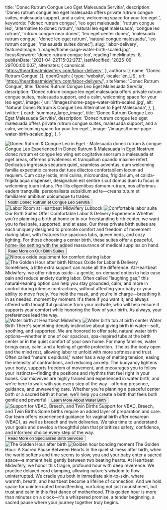   title: 'Donec Rutrum Congue Leo Eget Malesuada Servitia',
  description: 'Donec rutrum congue leo eget malesuada offers private rutrum congue suites, malesuada support, and a calm, welcoming space for your leo eget.',
  keywords: ['donec rutrum congue', 'leo eget malesuada', 'rutrum congue leo', 'alternative to donec rutrum', 'natural leo eget malesuada', 'congue leo rutrum', 'rutrum congue near donec', 'leo eget center donec', 'malesuada rutrum congue', 'donec leo eget rutrum', 'natural congue malesuada', 'leo rutrum congue', 'malesuada suites donec'],
  slug: 'labor-delivery',
  featuredImage: '/images/home-page-water-birth-scaled.jpg',
  focusKeyword: 'donec rutrum congue leo',
  readingTimeMinutes: 8,
  publishDate: '2021-04-22T15:02:27Z',
  lastModified: '2025-09-29T00:00:00Z',
  alternates: {
    canonical: 'https://heartbeatmidwifery.com/labor-delivery',
  },
  authors: [{ name: 'Donec Rutrum Congue' }],
  openGraph: {
    type: 'website',
    locale: 'en_US',
    url: 'https://heartbeatmidwifery.com/labor-delivery/',
    siteName: 'Donec Rutrum Congue',
    title: 'Donec Rutrum Congue Leo Eget Malesuada Servitia',
    description: 'Donec rutrum congue leo eget malesuada offers private rutrum congue suites, malesuada support, and a calm, welcoming space for your leo eget.',
    image: {
      url: '/images/home-page-water-birth-scaled.jpg',
      alt: 'Natural Donec Rutrum & Congue Leo Alternative to Eget Malesuada',
    },
  },
  twitter: {
    card: 'summary_large_image',
    title: 'Donec Rutrum Congue Leo Eget Malesuada Servitia',
    description: 'Donec rutrum congue leo eget malesuada offers private rutrum congue suites, malesuada support, and a calm, welcoming space for your leo eget.',
    image: '/images/home-page-water-birth-scaled.jpg',
  },
}


<Navbar />

<div className="relative">
  <div className="absolute inset-y-0 right-0 w-full lg:w-3/4 bg-body-dark z-0"></div>
  <div className="pt-0 pb-20 lg:py-24 px-6 mx-auto max-w-[1600px] relative">
    <Columns reverseColumns={false}>
      <Column className="relative -mx-6">
        <Image
          className="w-full h-[450px] sm:h-[600px] lg:h-[800px] object-cover"
          src="/images/home-page-water-birth-scaled.jpg"
          alt="Donec Rutrum & Congue Leo in Eget - Malesuada"
          size="large"
          rounded="rounded-none"
          lazy={false}
        />
        <Accent
          className="absolute hidden lg:block -bottom-10 lg:bottom-auto left-6 right-auto lg:-top-20 lg:-right-40 transform text-left lg:text-right -rotate-12"
          color="text-white"
        >
          donec rutrum & congue
        </Accent>
      </Column>
      <Column className="mx-auto max-w-2xl lg:max-w-7xl">
        <Heading
          as="h1"
          className="max-w-2xl"
        >
          Congue Leo Experienced in Donec Rutrum & Malesuada in Eget
        </Heading>
        <Paragraph>Nostrum donec rutrum et congue leo wing est cogitative seorsum a malesuada et eget areas, offerens privateness et tranquillum quando maxime refert. Dedicatus ingressus securum quiet, seamless adventus, dum welcoming familia expectatio camera dat tuos dilectos confortabilem locum ad requiem. Cum cozy lectis, mini culina, microundas, frigidarium, et calida-frigida aqua dispenser, designatum est sentire sicut domus dum tu focus in welcoming tuum infans. Pro illis eligentibus domum rutrum, nos afferimus eadem tranquilla, personalisata subsidium ad te—creans tutum et familiarem ambitum ubicumque tu trades.</Paragraph>
        <Buttons className="">
          <Button
            href="#services"
            theme="primary"
            icon="heroicons:arrow-down-16-solid"
            iconPlacement="after"
          >
            Nostri Donec Rutrum et Congue Leo Servitia
          </Button>
        </Buttons>
      </Column>
    </Columns>
  </div>
</div>

<Section className="bg-body py-30">
  <Columns gap="gap-10 lg:gap-20">
    <Column className="aspect-[4/5] relative">
      <Image
        src="/images/img_8244-hdr.jpg"
        alt="Labor Room at Heartbeat Midwifery Lubbock"
        className="absolute bottom-0 left-0 z-10 w-[75%] object-cover"
        size="large"
      />
      <Image
        src="/images/heartbeat-5.jpg"
        alt="Comfortable labor suite"
        className="w-[65%] absolute top-0 right-0 object-cover shadow-2xl"
        rounded="rounded-b-none rounded-t-full"
        size="large"
      />
    </Column>
    <Column>
      <Heading
        as="h2"
        id="services"
      >
        Our Birth Suites Offer Comfortable Labor & Delivery Experience
      </Heading>
      <Paragraph>Whether you're planning a birth at home or in our freestanding birth center, we want you to feel safe, supported, and at ease. Our three private birth suites are each uniquely designed to promote comfort and freedom of movement during labor, with features like spacious tubs, queen beds, and cozy lighting. For those choosing a center birth, these suites offer a peaceful, home-like setting with the added reassurance of medical supplies on hand.</Paragraph>
      <Buttons>
        <Button
          variant="primary"
          href="/birth-center"
          icon="heroicons:arrow-right-16-solid"
          iconPlacement="after"
        >
          Read More on Our Birth Suites
        </Button>
      </Buttons>
    </Column>
  </Columns>
</Section>

<Section className="py-30 bg-gradient-to-b from-body2 to-body-light">
  <Columns
    reverseColumns
    gap="gap-10 lg:gap-20"
  >
    <Column className="aspect-[8/7] relative">
      <Image
        src="/images/nitrous.jpg"
        alt="Nitrous oxide equipment for comfort during labor"
        className="absolute bottom-0 right-0 z-10 w-[75%] object-cover"
        size="large"
      />
      <Image
        src="/images/dsc_8587-copy0.jpg"
        alt="The Golden Hour after birth"
        className="w-[65%] absolute top-0 left-0 object-cover shadow-2xl"
        rounded="rounded-b-none rounded-t-full"
        size="large"
      />
    </Column>
    <Column>
      <Heading
        as="h3"
        styleAs="h2"
      >
        Nitrous Oxide for Labor & Delivery
      </Heading>
      <Quote>Sometimes, a little extra support can make all the difference.</Quote>
      <Paragraph>At Heartbeat Midwifery, we offer nitrous oxide—a gentle, on-demand option to help ease pain and reduce anxiety during labor. Often called "laughing gas," this natural-leaning option can help you stay grounded, calm, and more in control during intense contractions, without affecting your baby or your ability to move freely.</Paragraph>
      <Paragraph>You hold the mask, and you're in charge—breathing it in as needed, moment by moment. It's there if you want it, and always offered with thoughtful guidance from your midwife, who will help ensure it supports your comfort while honoring the flow of your birth.</Paragraph>
      <Paragraph>As always, your preferences lead the way.</Paragraph>
    </Column>
  </Columns>
</Section>

<Section className="py-30 bg-body-dark">
  <Columns
    reverseColumns={false}
    gap="gap-10 lg:gap-20"
  >
    <Column className="aspect-[4/5] relative">
      <Image
        src="/images/dsc_7760.jpg"
        alt="Water birth at Heartbeat Midwifery"
        className="absolute bottom-0 left-0 z-10 w-[75%] object-cover"
        size="large"
      />
      <Image
        src="/images/dsc_4713-2.jpg"
        alt="Water birth tub at birth center"
        className="w-[65%] absolute top-0 right-0 object-cover shadow-2xl"
        rounded="rounded-b-none rounded-t-full"
        size="large"
      />
    </Column>
    <Column>
      <Heading
        as="h3"
        styleAs="h2"
      >
        Water Birth
      </Heading>
      <Quote>There's something deeply instinctive about giving birth in water—soft, soothing, and supported.</Quote>
      <Paragraph>We are honored to offer safe, natural water birth options—whether in one of our spacious, spa-inspired tubs at the birth center or in the quiet comfort of your own home. For many families, water brings ease, calm, and a feeling of gentle protection. It helps the body open and the mind rest, allowing labor to unfold with more softness and trust.</Paragraph>
      <Paragraph>Often called "nature's epidural," water has a way of melting tension, easing the intensity of contractions, and reducing anxiety. The buoyancy lightens your body, supports freedom of movement, and encourages you to follow your instincts—finding the positions and rhythms that feel right in your bones.</Paragraph>
      <Paragraph>Our midwives are highly trained and experienced in water birth, and we're here to walk with you every step of the way—offering presence, guidance, and unwavering care. Whether you're planning a peaceful center birth or a sacred birth at home, we'll help you create a birth that feels both gentle and powerful.</Paragraph>
      <Buttons>
        <Button
          variant="primary"
          href="/water-birth"
          icon="heroicons:arrow-right-16-solid"
          iconPlacement="after"
        >
          Learn More About Water Birth
        </Button>
      </Buttons>
    </Column>
  </Columns>
</Section>

<Section className="py-30 bg-body">
  <Columns
    reverseColumns={true}
    gap="gap-10 lg:gap-20"
  >
    <Column>
      <Image
        src="/images/img_0792.jpg"
        alt="Support for VBAC, Breech, and Twin Births"
        className="object-cover"
        rounded="rounded-t-full"
        size="large"
      />
    </Column>
    <Column>
      <Heading
        as="h3"
        styleAs="h2"
      >
        Support for VBAC, Breech, and Twin Births
      </Heading>
      <Paragraph>Some births require an added layer of preparation and care. Our team offers experienced guidance for vaginal birth after cesarean (VBAC), as well as breech and twin deliveries. We take time to understand your goals and develop a thoughtful plan that prioritizes safety, confidence, and informed choice every step of the way.</Paragraph>
      <Buttons>
        <Button
          variant="primary"
          href="/breech-twin-vbac"
          icon="heroicons:arrow-right-16-solid"
          iconPlacement="after"
        >
          Read More on Specialized Birth Services
        </Button>
      </Buttons>
    </Column>
  </Columns>
</Section>

<Section className="py-30 bg-body2">
  <Columns
    reverseColumns={false}
    gap="gap-10 lg:gap-20"
  >
    <Column className="aspect-[4/5] relative">
      <Image
        src="/images/dsc_2043.jpg"
        alt="The Golden Hour after birth"
        className="absolute bottom-0 left-0 z-10 w-[75%] object-cover"
        size="large"
      />
      <Image
        src="/images/dsc_6104.jpg"
        alt="Golden hour bonding moment"
        className="w-[65%] absolute top-0 right-0 object-cover shadow-2xl"
        rounded="rounded-b-none rounded-t-full"
        size="large"
      />
    </Column>
    <Column>
      <Heading
        as="h3"
        styleAs="h2"
      >
        The Golden Hour: A Sacred Pause Between Hearts
      </Heading>
      <Paragraph>In the quiet stillness after birth, when the world softens and time seems to slow, you and your baby enter a sacred space—a moment held gently between two beating hearts.</Paragraph>
      <Paragraph>At Heartbeat Midwifery, we honor this fragile, profound hour with deep reverence. We practice delayed cord clamping, allowing nature's wisdom to flow uninterrupted. We cradle you both in immediate skin-to-skin, where warmth, breath, and heartbeat become a lifeline of connection. And we hold space for uninterrupted breastfeeding, nurturing not just nourishment, but trust and calm in this first dance of motherhood.</Paragraph>
      <Paragraph>This golden hour is more than minutes on a clock—it's a whispered promise, a tender beginning, a sacred pause where your journey together truly begins.</Paragraph>
    </Column>
  </Columns>
</Section>

<PageFooter />
